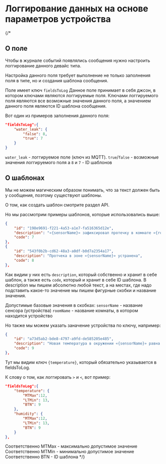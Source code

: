 # Логгирование данных на основе параметров устройства
{/* 
## О поле
Чтобы в журнале событий появлялись сообщения нужно настроить логгирование данного девайс типа.

Настройка данного поля требует выполнение не только заполнения поля в типе, но и создания шаблона сообщения.

<Info>Поле имеет ключ `fieldsToLog`</Info>
Данное поле принимает в себя джсон, в котором ключами являются логгируемые поля. Ключами логгируемого поля являются все возможные значения данного поля, а значением данного поля являются ID шаблона сообщения.

Вот один из примеров заполнения данного поля:
```json
"fieldsToLog":{
    "water_leak": {
        "false": 8,
        "true": 7
    }
}
```

`water_leak` - логгируемое поле (ключ из MQTT).
`true`/`false` - возможные значения логгируемого поля
а `8` и `7` - ID шаблонов

## О шаблонах

Мы не можем магическим образом понимать, что за текст должен быть у сообщения, поэтому существуют шаблоны.

О том, как создать шаблон смотрите раздел API.

Но мы рассмотрим примеры шаблонов, которые использовались выше:
```json
{
    "id": "198e9691-f221-4a53-a1e7-fa516365d12e",
    "description": "«{sensorName}» зафиксировал протечку в комнате «{roomName}»",
    "code": 7
},
{
    "id": "543f0b2b-cd62-48a3-a0df-b0d7a2354a17",
    "description": "Протчека в зоне «{sensorName}» устранена",
    "code": 8
},
```

Как видим у них есть `description`, который собственно и хранит в себе шаблон, а также есть `code`, который и хранит в себе ID шаблона.
В description мы пишем абсолютно любой текст, а на местах, где надо подставить какое-то значение мы пишем фигурные скобки и название значения.

Допустимые базовые значения в скобках:
`sensorName` - название сенсора (устройства)
`roomName` - название комнаты, в котором находится устройство

Но также мы можем указать заначение устройства по ключу, например:
```json
{
    "id": "a73d5ab2-bde8-4797-a9fd-de585205e485",
    "description": "Новая температура в окружении «{sensorName}» равна {temperature}",
    "code": 9
},
```

Тут мы видим ключ `{temperature}`, который обязательно указывается в fieldsToLog.

К слову о том, как логгировать `>` и `<`, вот пример:
```json
"fieldsToLog":{
    "temperature": {
        "MTMax":12,
        "LTMin": 13,
        "BTN": 9
    },
    "humidity": {
        "MTMax":12,
        "LTMin": 13,
        "BTN": 9
    }
},
```

Соответственно MTMax - максимально допустимое значение
Соответственно MTMin - минимально допустимое значение
Соответственно BTN -  ID шаблона */}